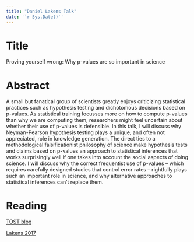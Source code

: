 ```yaml
---
title: "Daniel Lakens Talk"
date: '`r Sys.Date()`'
---
```

# Title 
 
Proving yourself wrong: Why p-values are so important in science

 
# Abstract 

A small but fanatical group of scientists greatly enjoys criticizing statistical practices such as hypothesis testing and dichotomous decisions based on p-values. As statistical training focusses more on how to compute p-values than why we are computing them, researchers might feel uncertain about whether their use of p-values is defensible. In this talk, I will discuss why Neyman-Pearson hypothesis testing plays a unique, and often not appreciated, role in knowledge generation. The direct ties to a methodological falsificationist philosophy of science make hypothesis tests and claims based on p-values an approach to statistical inferences that works surprisingly well if one takes into account the social aspects of doing science. I will discuss why the correct frequentist use of p-values – which requires carefully designed studies that control error rates – rightfully plays such an important role in science, and why alternative approaches to statistical inferences can’t replace them.

# Reading

[TOST blog](http://daniellakens.blogspot.com/2016/12/tost-equivalence-testing-r-package.html)

[Lakens 2017]("tost.pdf")
